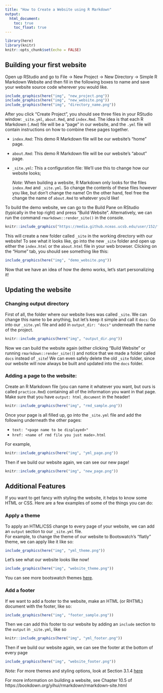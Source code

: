 ```yaml
---
title: "How to Create a Website using R Markdown"
output: 
  html_document:
    toc: true
    toc_float: true
---
```


```r
library(here)
library(knitr)
knitr::opts_chunk$set(echo = FALSE)
```


## Building your first website
Open up RStudio and go to File -> New Project -> New Directory -> Simple R Markdown Website and then fill in the following boxes to name and save your website source code wherever you would like. 

```r
include_graphics(here("img", "new_project.png"))
include_graphics(here("img", "new_website.png"))
include_graphics(here("img", "directory_name.png"))
```


After you click "Create Project", you should see three files in your RStudio window: `_site.yml`, `about.Rmd`, and `index.Rmd`. The idea is that each R Markdown (`.Rmd`) file will be a "page" in our website, and the `.yml` file will contain instructions on how to combine these pages together. 

  - `index.Rmd`: This demo R Markdown file will be our website's "home" page.
  - `about.Rmd`: This demo R Markdown file will be our website's "about" page.
  - `_site.yml`: This a configuration file: We'll use this to change how our website looks; 

    _Note:_ When building a website, R Markdown only looks for the files `index.Rmd` and `_site.yml`. So change the contents of these files however you like, but don't change the name! On the other hand, feel free the change the name of `about.Rmd` to whatever you'd like! 
    
    
To build the demo website, we can go to the Build Pane on RStudio (typically in the top right) and press "Build Website". Alternatively, we can run the command `rmarkdown::render_site()` in the console.

```r
knitr::include_graphics("https://media.github.nceas.ucsb.edu/user/152/files/11586800-83b0-11e9-9f8b-b542b0f59d16")
```

This will create a new folder called `_site` in the working directory with our website! To see what it looks like, go into the new `_site` folder and open up either the `index.html` or the `about.html` file in your web browser. Clicking on the "Home" tab, you should see something like this:
```r
include_graphics(here("img", "demo_website.png"))
```

Now that we have an idea of how the demo works, let's start personalizing it!

## Updating the website

### Changing output directory
First of all, the folder where our website lives was called `_site`. We can change this name to be anything, but let's keep it simple and call it `docs`: 
Go into our `_site.yml` file and add in `output_dir: "docs"` underneath the name of the project.

```r
knitr::include_graphics(here("img", "output_dir.png"))
```

Now we can build the website again (either clicking "Build Website" or running `rmarkdown::render_site()`) and notice that we made a folder called `docs` instead of `_site`! We can even safely delete the old `_site` folder, since our website will now always be built and updated into the `docs` folder.

### Adding a page to the website:
Create an R Markdown file (you can name it whatever you want, but ours is called `practice.Rmd`) containing all of the information you want in that page. Make sure that you have `output: html_document` in the header!

```r
knitr::include_graphics(here("img", "rmd_sample.png"))
```


Once your page is all filled up, go into the `_site.yml` file and add the following underneath the other pages:

  - `text: "<page name to be displayed>"`
  - `href: <name of rmd file you just made>.html`

For example,

```r
knitr::include_graphics(here("img", "yml_page.png"))
```
  

Then if we build our website again, we can see our new page!

```r
knitr::include_graphics(here("img", "new_page.png"))
```

## Additional Features

If you want to get fancy with styling the website, it helps to know some HTML or CSS. Here are a few examples of some of the things you can do:

### Apply a theme

To apply an HTML/CSS change to every page of your website, we can add an `output` section to our `_site.yml` file.  
For example, to change the theme of our website to Bootswatch's "flatly" theme, we can apply like it like so:

```r
include_graphics(here("img", "yml_theme.png"))
```

Let's see what our website looks like now!


```r
include_graphics(here("img", "website_theme.png"))
```

You can see more bootswatch themes [here](https://bootswatch.com/).


### Add a footer

If we want to add a footer to the website, make an HTML (or RHTML) document with the footer, like so:

```r
include_graphics(here("img", "footer_sample.png"))
```

Then we can add this footer to our website by adding an `include` section to the `output` in `_site.yml`, like so

```r
knitr::include_graphics(here("img", "yml_footer.png"))
```

Then if we build our website again, we can see the footer at the bottom of every page
```r
include_graphics(here("img", "website_footer.png"))
```



_Note:_ For more themes and styling options, look at Section 3.1.4 [here](https://bookdown.org/yihui/rmarkdown/html-document.html)


For more information on building a website, see Chapter 10.5 of https://bookdown.org/yihui/rmarkdown/rmarkdown-site.html


